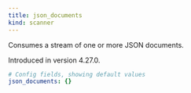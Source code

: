 ```yaml
---
title: json_documents
kind: scanner
---
```


Consumes a stream of one or more JSON documents.

Introduced in version 4.27.0.

```yml
# Config fields, showing default values
json_documents: {}
```


